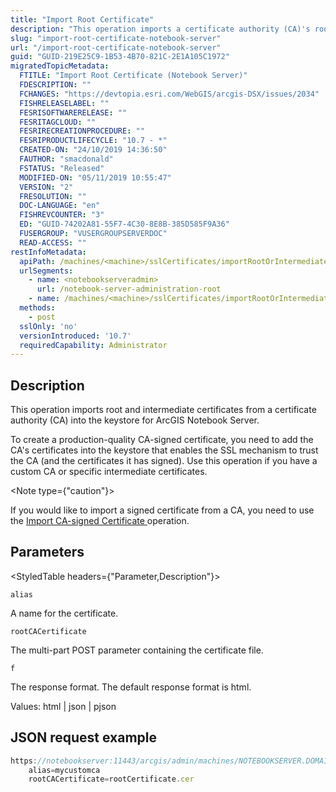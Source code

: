 ```yaml
---
title: "Import Root Certificate"
description: "This operation imports a certificate authority (CA)'s root and intermediate certificates into the keystore for ArcGIS Notebook Server."
slug: "import-root-certificate-notebook-server"
url: "/import-root-certificate-notebook-server"
guid: "GUID-219E25C9-1B53-4B70-821C-2E1A105C1972"
migratedTopicMetadata:
  FTITLE: "Import Root Certificate (Notebook Server)"
  FDESCRIPTION: ""
  FCHANGES: "https://devtopia.esri.com/WebGIS/arcgis-DSX/issues/2034"
  FISHRELEASELABEL: ""
  FESRISOFTWARERELEASE: ""
  FESRITAGCLOUD: ""
  FESRIRECREATIONPROCEDURE: ""
  FESRIPRODUCTLIFECYCLE: "10.7 - *"
  CREATED-ON: "24/10/2019 14:36:50"
  FAUTHOR: "smacdonald"
  FSTATUS: "Released"
  MODIFIED-ON: "05/11/2019 10:55:47"
  VERSION: "2"
  FRESOLUTION: ""
  DOC-LANGUAGE: "en"
  FISHREVCOUNTER: "3"
  ED: "GUID-74202A81-55F7-4C30-8E8B-385D585F9A36"
  FUSERGROUP: "VUSERGROUPSERVERDOC"
  READ-ACCESS: ""
restInfoMetadata:
  apiPath: /machines/<machine>/sslCertificates/importRootOrIntermediate
  urlSegments:
    - name: <notebookserveradmin>
      url: /notebook-server-administration-root
    - name: /machines/<machine>/sslCertificates/importRootOrIntermediate
  methods:
    - post
  sslOnly: 'no'
  versionIntroduced: '10.7'
  requiredCapability: Administrator
---
```


## Description

This operation imports root and intermediate certificates from a certificate authority (CA) into the keystore for ArcGIS Notebook Server.

To create a production-quality CA-signed certificate, you need to add the CA's certificates into the keystore that enables the SSL mechanism to trust the CA (and the certificates it has signed). Use this operation if you have a custom CA or specific intermediate certificates.

<Note type={"caution"}>

If you would like to import a signed certificate from a CA, you need to use the [Import CA-signed Certificate ](/import-ca-signed-certificate-notebook-server) operation.

</Note>

## Parameters 

<StyledTable headers={"Parameter,Description"}>

<StyledTableRow>

<StyledTableCell cellStyle="markdown">

`alias` 

</StyledTableCell>

<StyledTableCell cellStyle="markdown">

A name for the certificate.

</StyledTableCell>

</StyledTableRow>

<StyledTableRow>

<StyledTableCell cellStyle="markdown">

`rootCACertificate` 

</StyledTableCell>

<StyledTableCell cellStyle="markdown">

The multi-part POST parameter containing the certificate file.

</StyledTableCell>

</StyledTableRow>

<StyledTableRow>

<StyledTableCell cellStyle="markdown">

`f` 

</StyledTableCell>

<StyledTableCell cellStyle="markdown">

The response format. The default response format is html. 

Values: html | json | pjson

</StyledTableCell>

</StyledTableRow>

</StyledTable>

## JSON request example

```javascript
https://notebookserver:11443/arcgis/admin/machines/NOTEBOOKSERVER.DOMAIN.COM/sslcertificates/importRootOrIntermediate
	alias=mycustomca
	rootCACertificate=rootCertificate.cer
          
```

 
